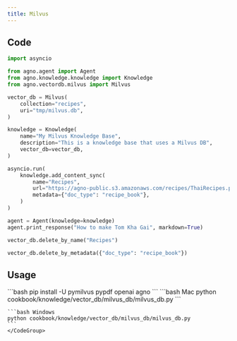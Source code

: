 ```yaml
---
title: Milvus 
---
```


## Code

```python cookbook/knowledge/vector_db/milvus_db/milvus_db.py
import asyncio

from agno.agent import Agent
from agno.knowledge.knowledge import Knowledge
from agno.vectordb.milvus import Milvus

vector_db = Milvus(
    collection="recipes",
    uri="tmp/milvus.db",
)

knowledge = Knowledge(
    name="My Milvus Knowledge Base",
    description="This is a knowledge base that uses a Milvus DB",
    vector_db=vector_db,
)

asyncio.run(
    knowledge.add_content_sync(
        name="Recipes",
        url="https://agno-public.s3.amazonaws.com/recipes/ThaiRecipes.pdf",
        metadata={"doc_type": "recipe_book"},
    )
)

agent = Agent(knowledge=knowledge)
agent.print_response("How to make Tom Kha Gai", markdown=True)

vector_db.delete_by_name("Recipes")

vector_db.delete_by_metadata({"doc_type": "recipe_book"})
```

## Usage

<Steps>
  <Snippet file="create-venv-step.mdx" />

  <Step title="Install libraries">
    ```bash
    pip install -U pymilvus pypdf openai agno
    ```
  </Step>

  <Step title="Run Agent">
    <CodeGroup>
    ```bash Mac
    python cookbook/knowledge/vector_db/milvus_db/milvus_db.py
    ```

    ```bash Windows
    python cookbook/knowledge/vector_db/milvus_db/milvus_db.py
    ```
    </CodeGroup>
  </Step>
</Steps>